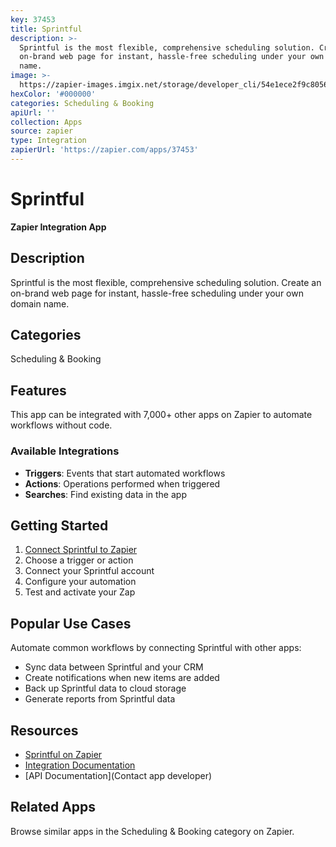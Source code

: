 ```yaml
---
key: 37453
title: Sprintful
description: >-
  Sprintful is the most flexible, comprehensive scheduling solution. Create an
  on-brand web page for instant, hassle-free scheduling under your own domain
  name.
image: >-
  https://zapier-images.imgix.net/storage/developer_cli/54e1ece2f9c80561e33f3d66726d4b2a.png?auto=format%2Ccompress&ixlib=python-3.0.0&q=50
hexColor: '#000000'
categories: Scheduling & Booking
apiUrl: ''
collection: Apps
source: zapier
type: Integration
zapierUrl: 'https://zapier.com/apps/37453'
---
```

# Sprintful

**Zapier Integration App**

## Description

Sprintful is the most flexible, comprehensive scheduling solution. Create an on-brand web page for instant, hassle-free scheduling under your own domain name.

## Categories

Scheduling & Booking

## Features

This app can be integrated with 7,000+ other apps on Zapier to automate workflows without code.

### Available Integrations

- **Triggers**: Events that start automated workflows
- **Actions**: Operations performed when triggered
- **Searches**: Find existing data in the app

## Getting Started

1. [Connect Sprintful to Zapier](https://zapier.com/apps/37453)
2. Choose a trigger or action
3. Connect your Sprintful account
4. Configure your automation
5. Test and activate your Zap

## Popular Use Cases

Automate common workflows by connecting Sprintful with other apps:

- Sync data between Sprintful and your CRM
- Create notifications when new items are added
- Back up Sprintful data to cloud storage
- Generate reports from Sprintful data

## Resources

- [Sprintful on Zapier](https://zapier.com/apps/37453)
- [Integration Documentation](https://zapier.com/apps/37453/integrations)
- [API Documentation](Contact app developer)

## Related Apps

Browse similar apps in the Scheduling & Booking category on Zapier.
